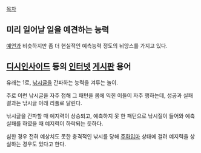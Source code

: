 [[목차]]
== 미리 일어날 일을 예견하는 능력 ==
[[예언]]과 비슷하지만 좀 더 현실적인 예측능력 정도의 뉘앙스를 가지고 있다.

== [[디시인사이드]] 등의 [[인터넷]] [[게시판]] 용어 ==
유래는 1로, [[낚시]]글을 간파하는 능력을 겨루는 놀이.

주로 이런 낚시글을 자주 접해 그 패턴을 몸에 익힌 이들이 자주 행하는데, 성공과 실패 결과는 낚시글 아래 리플로 달린다.

낚시글을 간파할 때 예지력이 상승되고, 예측하지 못 한 패턴으로 낚시질이 들어와 예측실패를 하였을 때 예지력이 하락되는 듯하다.

심한 경우 전혀 예상치도 못한 충격적인 낚시를 당해 [[주화입마]] 상태에 걸려 예지력을 상실하는 경우도 있다고 한다.
